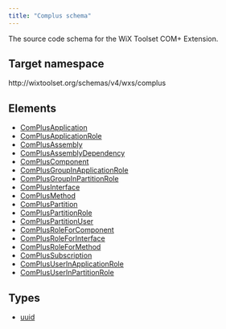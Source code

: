 ```yaml
---
title: "Complus schema"
---
```


The source code schema for the WiX Toolset COM+ Extension.

## Target namespace

http&#58;//wixtoolset.org/schemas/v4/wxs/complus

## Elements

- [ComPlusApplication](../complusapplication)
- [ComPlusApplicationRole](../complusapplicationrole)
- [ComPlusAssembly](../complusassembly)
- [ComPlusAssemblyDependency](../complusassemblydependency)
- [ComPlusComponent](../compluscomponent)
- [ComPlusGroupInApplicationRole](../complusgroupinapplicationrole)
- [ComPlusGroupInPartitionRole](../complusgroupinpartitionrole)
- [ComPlusInterface](../complusinterface)
- [ComPlusMethod](../complusmethod)
- [ComPlusPartition](../compluspartition)
- [ComPlusPartitionRole](../compluspartitionrole)
- [ComPlusPartitionUser](../compluspartitionuser)
- [ComPlusRoleForComponent](../complusroleforcomponent)
- [ComPlusRoleForInterface](../complusroleforinterface)
- [ComPlusRoleForMethod](../complusroleformethod)
- [ComPlusSubscription](../complussubscription)
- [ComPlusUserInApplicationRole](../complususerinapplicationrole)
- [ComPlusUserInPartitionRole](../complususerinpartitionrole)

## Types

- [uuid](../uuid)

